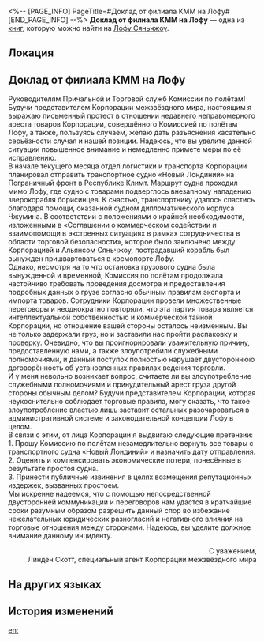 <%-- [PAGE_INFO]
PageTitle=#Доклад от филиала КММ на Лофу#
[END_PAGE_INFO] --%>
{{Дополнить}}
{{Книга Инфобокс
|id           = 393
|partIds      = 190688
|Название     = 
|Изображение  = Иконка Пергамент Сяньчжоу.png
|Мир          = Лофу Сяньчжоу
|Томов        = 1
|Автор        = <!--нужно добавить-->
|Описание     = Жалоба от специалиста КММ. Почерк ровный, но между строк читается жестокость...
|Том1         = {{tx}}
|Источник1    = {{tx|Отсутствует источник}}
|Персонажи    = 
|Фракции      = 
}}
'''Доклад от филиала КММ на Лофу''' — одна из [[Книги|книг]], которую можно найти на [[Лофу Сяньчжоу]].

==Локация==
{{Отметка карты|<!--название карты-->|<!--id отметки-->}}

==Доклад от филиала КММ на Лофу==
Руководителям Причальной и Торговой служб Комиссии по полётам!<br />
Будучи представителем Корпорации межзвёздного мира, настоящим я выражаю письменный протест в отношении недавнего неправомерного ареста товаров Корпорации, совершённого Комиссией по полётам Лофу, а также, пользуясь случаем, желаю дать разъяснения касательно серьёзности случая и нашей позиции. Надеюсь, что вы уделите данной ситуации повышенное внимание и немедленно примете меры по её исправлению.<br />
В начале текущего месяца отдел логистики и транспорта Корпорации планировал отправить транспортное судно «Новый Лондиний» на Пограничный фронт в Республике Климт. Маршрут судна проходил мимо Лофу, где судно с товарами подверглось внезапному нападению зверокорабля борисинцев. К счастью, транспортнику удалось спастись благодаря помощи, оказанной судном дипломатического корпуса Чжумина. В соответствии с положениями о крайней необходимости, изложенными в «Соглашении о коммерческом содействии и взаимопомощи в экстренных ситуациях в рамках сотрудничества в области торговой безопасности», которое было заключено между Корпорацией и Альянсом Сяньчжоу, пострадавший корабль был вынужден пришвартоваться в космопорте Лофу.<br />
Однако, несмотря на то что остановка грузового судна была вынужденной и временной, Комиссия по полётам продолжала настойчиво требовать проведения досмотра и предоставления подробных данных о грузе согласно обычным правилам экспорта и импорта товаров. Сотрудники Корпорации провели множественные переговоры и неоднократно повторяли, что эта партия товара является интеллектуальной собственностью и коммерческой тайной Корпорации, но отношение вашей стороны осталось неизменным. Вы не только задержали груз, но и заставили нас пройти распаковку и проверку. Очевидно, что вы проигнорировали уважительную причину, предоставленную нами, а также злоупотребили служебными полномочиями, и данный поступок полностью нарушает двустороннюю договорённость об установленных правилах ведения торговли.<br />
И у меня невольно возникает вопрос, считаете ли вы злоупотребление служебными полномочиями и принудительный арест груза другой стороны обычным делом? Будучи представителем Корпорации, которая неукоснительно соблюдает торговые правила, могу сказать, что такое злоупотребление властью лишь заставит остальных разочароваться в административной системе и законодательной концепции Лофу в целом.<br />
В связи с этим, от лица Корпорации я выдвигаю следующие претензии:<br />
1. Прошу Комиссию по полётам незамедлительно вернуть все товары с транспортного судна «Новый Лондиний» и назначить дату отправления.<br />
2. Оценить и компенсировать экономические потери, понесённые в результате простоя судна.<br />
3. Принести публичные извинения в целях возмещения репутационных издержек, вызванных простоем.<br />
Мы искренне надеемся, что с помощью непосредственной двусторонней коммуникации и переговоров нам удастся в кратчайшие сроки разумным образом разрешить данный спор во избежание нежелательных юридических разногласий и негативного влияния на торговые отношения между сторонами. Надеюсь, вы уделите должное внимание данному инциденту.

<div align="right">С уважением,<br />
Линден Скотт, специальный агент Корпорации межзвёздного мира</div>

==На других языках==
{{На других языках
|en   = Report submitted by the Interastral Peace Corporation's Luofu Office
|zhs  = 星际和平公司驻罗浮办呈报
|zht  = 星際和平公司駐羅浮辦呈報
|ja   = スターピースカンパニー羅浮駐在オフィスからの届出
|ko   = 스타피스 컴퍼니 주나부 사무실 업무 보고
|es   = Reporte enviado por la oficina del Luofu de la Corporación para la Paz Interastral
|fr   = Rapport adressé par le bureau du Luofu de la Corporation pour la Paix Interastrale
|ru   = Доклад от филиала КММ на Лофу
|th   = รายงานการประจำการที่ Luofu ขององค์กรสันติภาพแห่งดวงดาว
|vi   = Báo Cáo Từ Văn Phòng Công Ty Hành Tinh Hòa Bình Ở Luofu
|de   = Bericht der Interastralen Friedenskorporation an Bord der Luofu
|id   = Laporan dari Interastral Peace Corporation di Luofu
|pt   = Relatório Enviado pelo Escritório da Corporação da Paz Interastral do Luofu
}}

==История изменений==
{{История изменений|3.5}}

[[en:]]